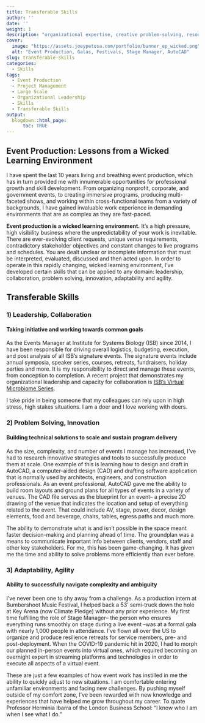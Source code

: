 ```yaml
---
title: Transferable Skills
author: ''
date: ''
weight: 1
description: "organizational expertise, creative problem-solving, resourcefulness, resilience"
cover:
  image: "https://assets.joeypetosa.com/portfolio/banner_ep_wicked.png"
  alt: "Event Production, Galas, Festivals, Stage Manager, AutoCAD"
slug: transferable-skills
categories:
  - Skills
tags:
  - Event Production
  - Project Management
  - Large Scale
  - Organizational Leadership
  - Skills
  - Transferable Skills
output:
  blogdown::html_page:
      toc: TRUE
---
```


## Event Production: Lessons from a Wicked Learning Environment  
I have spent the last 10 years living and breathing event production, which has in turn provided me with innumerable opportunities for professional growth and skill development. From organizing nonprofit, corporate, and government events, to creating immersive programs, producing multi-faceted shows, and working within cross-functional teams from a variety of backgrounds, I have gained invaluable work experience in demanding environments that are as complex as they are fast-paced.  

**Event production is a wicked learning environment.** It's a high pressure, high visibility business where the unpredictability of your work is inevitable. There are ever-evolving client requests, unique venue requirements, contradictory stakeholder objectives and constant changes to live programs and schedules. You are dealt unclear or incomplete information that must be interpreted, evaluated, discussed and then acted upon. In order to operate in this rapidly changing, wicked learning environment, I’ve developed certain skills that can be applied to any domain: leadership, collaboration, problem solving, innovation, adaptability and agility.

## Transferable Skills  

### 1) Leadership, Collaboration
#### Taking initiative and working towards common goals  

As the Events Manager at Institute for Systems Biology (ISB) since 2014, I have been responsible for driving overall logistics, budgeting, execution, and post analysis of all ISB’s signature events. The signature events include annual symposia, speaker series, courses, retreats, fundraisers, holiday parties and more. It is my responsibility to direct and manage these events, from conception to completion. A recent project that demonstrates my organizational leadership and capacity for collaboration is [ISB's Virtual Microbiome Series](https://www.joeypetosa.com/portfolio/virtual-events/microbiome-series/).  

I take pride in being someone that my colleagues can rely upon in high stress, high stakes situations. I am a doer and I love working with doers.  

### 2) Problem Solving, Innovation
#### Building technical solutions to scale and sustain program delivery

As the size, complexity, and number of events I manage has increased, I’ve had to research innovative strategies and tools to successfully produce them at scale. One example of this is learning how to design and draft in AutoCAD, a computer-aided design (CAD) and drafting software application that is normally used by architects, engineers, and construction professionals. As an event professional, AutoCAD gave me the ability to build room layouts and ground plans for all types of events in a variety of venues. The CAD file serves as the blueprint for an event– a precise 2D drawing of the venue that indicates the location and setup of everything related to the event. That could include AV, stage, power, decor, design elements, food and beverage, chairs, tables, egress paths and much more.  

The ability to demonstrate what is and isn't possible in the space meant faster decision-making and planning ahead of time. The groundplan was a means to communicate important info between clients, vendors, staff and other key stakeholders. For me, this has been game-changing. It has given me the time and ability to solve problems more efficiently than ever before.  

### 3) Adaptability, Agility
#### Ability to successfully navigate complexity and ambiguity  

I've never been one to shy away from a challenge. As a production intern at Bumbershoot Music Festival, I helped back a 53' semi-truck down the hole at Key Arena (now Climate Pledge) without any prior experience. My first time fulfilling the role of Stage Manager-- the person who ensures everything runs smoothly on stage during a live event --was at a formal gala with nearly 1,000 people in attendance. I've flown all over the US to organize and produce resilience retreats for service members, pre- and post-deployment. When the COVID-19 pandemic hit in 2020, I had to morph our planned in-person events into virtual ones, which required becoming an overnight expert in streaming platforms and technologies in order to execute all aspects of a virtual event.  

These are just a few examples of how event work has instilled in me the ability to quickly adjust to new situations. I am comfortable entering unfamiliar environments and facing new challenges. By pushing myself outside of my comfort zone, I've been rewarded with new knowledge and experiences that have helped me grow throughout my career. To quote Professor Herminia Ibarra of the London Business School: “I know who I am when I see what I do.”  


